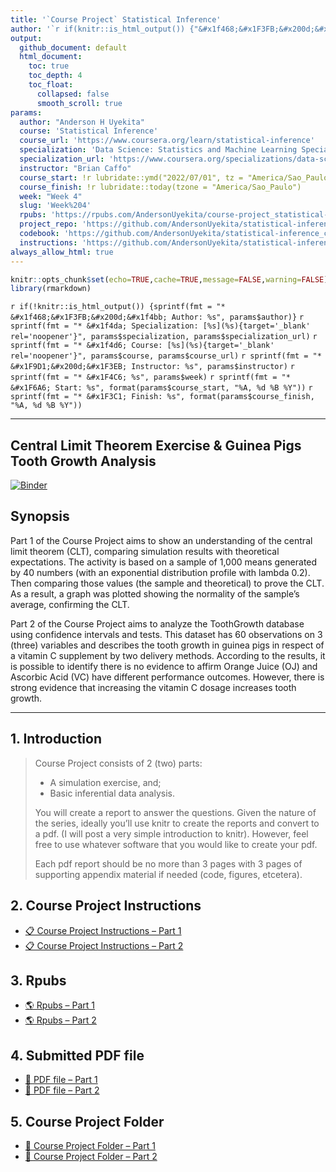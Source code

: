 ```yaml
---
title: '`Course Project` Statistical Inference'
author: '`r if(knitr::is_html_output()) {"&#x1f468;&#x1F3FB;&#x200d;&#x1f4bb; Anderson H Uyekita"} else {NULL}`'
output:
  github_document: default
  html_document:
    toc: true
    toc_depth: 4
    toc_float:
      collapsed: false
      smooth_scroll: true
params:
  author: "Anderson H Uyekita"
  course: 'Statistical Inference'
  course_url: 'https://www.coursera.org/learn/statistical-inference'
  specialization: 'Data Science: Statistics and Machine Learning Specialization'
  specialization_url: 'https://www.coursera.org/specializations/data-science-statistics-machine-learning'
  instructor: "Brian Caffo"
  course_start: !r lubridate::ymd("2022/07/01", tz = "America/Sao_Paulo")
  course_finish: !r lubridate::today(tzone = "America/Sao_Paulo")
  week: "Week 4"
  slug: 'Week%204'
  rpubs: 'https://rpubs.com/AndersonUyekita/course-project_statistical-inference'
  project_repo: 'https://github.com/AndersonUyekita/statistical-inference_course-project'
  codebook: 'https://github.com/AndersonUyekita/statistical-inference_course-project/blob/master/codebook.md'
  instructions: 'https://github.com/AndersonUyekita/statistical-inference_course-project/blob/master/instructions.md'
always_allow_html: true
---
```


```r
knitr::opts_chunk$set(echo=TRUE,cache=TRUE,message=FALSE,warning=FALSE)
library(rmarkdown)
```

`r if(!knitr::is_html_output()) {sprintf(fmt = "* &#x1f468;&#x1F3FB;&#x200d;&#x1f4bb; Author: %s", params$author)}`
`r sprintf(fmt = "* &#x1f4da; Specialization: [%s](%s){target='_blank' rel='noopener'}", params$specialization, params$specialization_url)`
`r sprintf(fmt = "* &#x1f4d6; Course: [%s](%s){target='_blank' rel='noopener'}", params$course, params$course_url)`
    `r sprintf(fmt = "* &#x1F9D1;&#x200d;&#x1F3EB; Instructor: %s", params$instructor)`
`r sprintf(fmt = "* &#x1F4C6; %s", params$week)`
    `r sprintf(fmt = "* &#x1F6A6; Start: %s", format(params$course_start, "%A, %d %B %Y"))`
    `r sprintf(fmt = "* &#x1F3C1; Finish: %s", format(params$course_finish, "%A, %d %B %Y"))`

--------------------------------------------------------------------------------

## Central Limit Theorem Exercise & Guinea Pigs Tooth Growth Analysis

[![Binder](https://mybinder.org/badge_logo.svg)](https://mybinder.org/v2/gh/AndersonUyekita/statistical-inference_course-project/master?urlpath=rstudio)

## Synopsis

Part 1 of the Course Project aims to show an understanding of the central limit theorem (CLT), comparing simulation results with theoretical expectations. The activity is based on a sample of 1,000 means generated by 40 numbers (with an exponential distribution profile with lambda 0.2). Then comparing those values (the sample and theoretical) to prove the CLT. As a result, a graph was plotted showing the normality of the sample’s average, confirming the CLT.

Part 2 of the Course Project aims to analyze the ToothGrowth database using confidence intervals and tests. This dataset has 60 observations on 3 (three) variables and describes the tooth growth in guinea pigs in respect of a vitamin C supplement by two delivery methods. According to the results, it is possible to identify there is no evidence to affirm Orange Juice (OJ) and Ascorbic Acid (VC) have different performance outcomes. However, there is strong evidence that increasing the vitamin C dosage increases tooth growth.

--------------------------------------------------------------------------------

## 1. Introduction

>Course Project consists of 2 (two) parts:
>
>* A simulation exercise, and;
>* Basic inferential data analysis.
>
>You will create a report to answer the questions. Given the nature of the series, ideally you'll use knitr to create the reports and convert to a pdf. (I will post a very simple introduction to knitr). However, feel free to use whatever software that you would like to create your pdf.
>
>Each pdf report should be no more than 3 pages with 3 pages of supporting appendix material if needed (code, figures, etcetera).

## 2. Course Project Instructions

* [&#x1F4CB; Course Project Instructions -- Part 1][instructions-part-1]
* [&#x1F4CB; Course Project Instructions -- Part 2][instructions-part-2]

[instructions-part-1]: https://github.com/AndersonUyekita/statistical-inference_course-project/blob/main/Part%201/instructions.md
[instructions-part-2]: https://github.com/AndersonUyekita/statistical-inference_course-project/blob/main/Part%202/instructions.md


## 3. Rpubs

* [&#x1F30E; Rpubs -- Part 1][rpubs-part-1]
* [&#x1F30E; Rpubs -- Part 2][rpubs-part-2]

[rpubs-part-1]: https://rpubs.com/AndersonUyekita/part-1_course-project_statistical-inference
[rpubs-part-2]: https://rpubs.com/AndersonUyekita/part-2_course-project_statistical-inference


## 4. Submitted PDF file

* [&#x1F4C4; PDF file -- Part 1][pdf-file-part-1]
* [&#x1F4C4; PDF file -- Part 2][pdf-file-part-2]

[pdf-file-part-1]: https://github.com/AndersonUyekita/statistical-inference_course-project/blob/main/Part%201/statistical-inference_course-project_part-1.pdf
[pdf-file-part-2]: https://github.com/AndersonUyekita/statistical-inference_course-project/blob/main/Part%202/statistical-inference_course-project_part-2.pdf

## 5. Course Project Folder

* [&#x1F680; Course Project Folder -- Part 1][course-project-folder-part-1]
* [&#x1F680; Course Project Folder -- Part 2][course-project-folder-part-2]

[course-project-folder-part-1]: https://github.com/AndersonUyekita/statistical-inference_course-project/tree/main/Part%201
[course-project-folder-part-2]: https://github.com/AndersonUyekita/statistical-inference_course-project/tree/main/Part%202